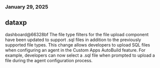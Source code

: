 ### January 29, 2025
## dataxp

dashboard@66328bf
The file type filters for the file upload component have been updated to support .sql files in addition to the previously supported file types. This change allows developers to upload SQL files when configuring an agent in the Custom Apps AutoBuild feature. For example, developers can now select a .sql file when prompted to upload a file during the agent configuration process.
